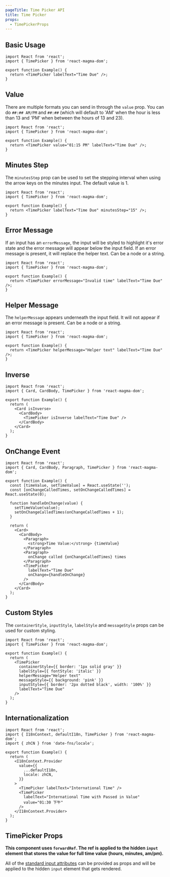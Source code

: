 ```yaml
---
pageTitle: Time Picker API
title: Time Picker
props:
  - TimePickerProps
---
```


<PageContent componentName="time_picker" type="api">

## Basic Usage

```tsx
import React from 'react';
import { TimePicker } from 'react-magma-dom';

export function Example() {
  return <TimePicker labelText="Time Due" />;
}
```

## Value

There are multiple formats you can send in through the `value` prop. You can do `##:## AM/PM` and `##:##` (which will default to 'AM' when the hour is less than 13 and 'PM' when between the hours of 13 and 23).

```tsx
import React from 'react';
import { TimePicker } from 'react-magma-dom';

export function Example() {
  return <TimePicker value="01:15 PM" labelText="Time Due" />;
}
```

## Minutes Step

The `minutesStep` prop can be used to set the stepping interval when using the arrow keys on the minutes input. The default value is 1.

```tsx
import React from 'react';
import { TimePicker } from 'react-magma-dom';

export function Example() {
  return <TimePicker labelText="Time Due" minutesStep="15" />;
}
```

## Error Message

If an input has an `errorMessage`, the input will be styled to highlight it's error state and the error message will appear below the input field.
If an error message is present, it will replace the helper text. Can be a node or a string.

```tsx
import React from 'react';
import { TimePicker } from 'react-magma-dom';

export function Example() {
  return <TimePicker errorMessage="Invalid time" labelText="Time Due" />;
}
```

## Helper Message

The `helperMessage` appears underneath the input field. It will not appear if an error message is present. Can be a node or a string.

```tsx
import React from 'react';
import { TimePicker } from 'react-magma-dom';

export function Example() {
  return <TimePicker helperMessage="Helper text" labelText="Time Due" />;
}
```

## Inverse

```tsx
import React from 'react';
import { Card, CardBody, TimePicker } from 'react-magma-dom';

export function Example() {
  return (
    <Card isInverse>
      <CardBody>
        <TimePicker isInverse labelText="Time Due" />
      </CardBody>
    </Card>
  );
}
```

## OnChange Event

```tsx
import React from 'react';
import { Card, CardBody, Paragraph, TimePicker } from 'react-magma-dom';

export function Example() {
  const [timeValue, setTimeValue] = React.useState('');
  const [onChangeCalledTimes, setOnChangeCalledTimes] = React.useState(0);

  function handleOnChange(value) {
    setTimeValue(value);
    setOnChangeCalledTimes(onChangeCalledTimes + 1);
  }

  return (
    <Card>
      <CardBody>
        <Paragraph>
          <strong>Time Value:</strong> {timeValue}
        </Paragraph>
        <Paragraph>
          onChange called {onChangeCalledTimes} times
        </Paragraph>
        <TimePicker
          labelText="Time Due"
          onChange={handleOnChange}
        />
      </CardBody>
    </Card>
  );
}
```

## Custom Styles

The `containerStyle`, `inputStyle`, `labelStyle` and `messageStyle` props can be used for custom styling.

```tsx
import React from 'react';
import { TimePicker } from 'react-magma-dom';

export function Example() {
  return (
    <TimePicker
      containerStyle={{ border: '1px solid gray' }}
      labelStyle={{ fontStyle: 'italic' }}
      helperMessage="Helper text"
      messageStyle={{ background: 'pink' }}
      inputStyle={{ border: '2px dotted black', width: '100%' }}
      labelText="Time Due"
    />
  );
}
```

## Internationalization

```tsx
import React from 'react';
import { I18nContext, defaultI18n, TimePicker } from 'react-magma-dom';
import { zhCN } from 'date-fns/locale';

export function Example() {
  return (
    <I18nContext.Provider
      value={{
        ...defaultI18n,
        locale: zhCN,
      }}
    >
      <TimePicker labelText="International Time" />
      <TimePicker
        labelText="International Time with Passed in Value"
        value="01:30 下午"
      />
    </I18nContext.Provider>
  );
}
```

## TimePicker Props

**This component uses `forwardRef`. The ref is applied to the hidden `input` element that stores the value for full time value (hours, minutes, am/pm).**

All of the [standard input attributes](https://developer.mozilla.org/en-US/docs/Web/HTML/Element/input) can be provided as props and will be applied to the hidden `input` element that gets rendered.

<TimePickerProps />

</PageContent>